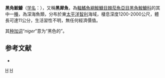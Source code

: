 {{Speciesbox
| status = NE
| status_system = IUCN3.1
| taxon = Melanocetus niger  
| authority = Regan, 1925
| synonyms = 
}}
'''黑角鮟鱇'''（[[学名|学名]]：''{{lang|la|Melanocetus niger}}''），又稱'''黑犀魚'''，為[[輻鰭魚綱|輻鰭魚綱]][[鮟鱇目|鮟鱇目]][[棘茄魚亞目|棘茄魚亞目]][[黑角鮟鱇科|黑角鮟鱇科]]的其中一[[種|種]]，為深海魚類，分布於東[[太平洋|太平洋]][[智利|智利]]海域，棲息深度1200-2000公尺，體長可達11公分，生活習性不明，無任何經濟價值。

其[[种加词|种加词]]“''niger''”意为“黑色的”。

==参考文献==
*{{FishBase_species|genus=Melanocetus|species=niger |year=2014|month=2}}

{{Taxonbar|from=Q2891855}}

[[Category:黑角鮟鱇屬|H]]
[[Category:1925年描述的鱼类|H]]

{{魚類小作品}}